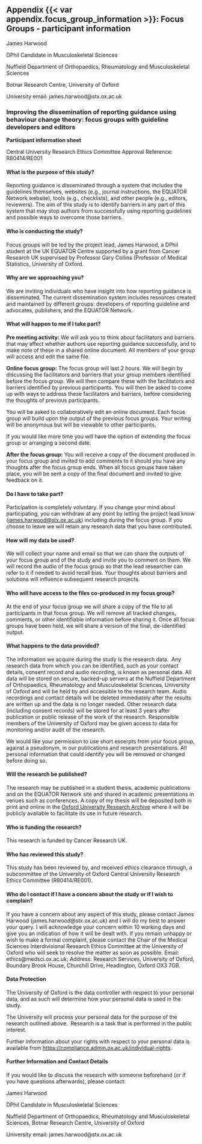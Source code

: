 ## Appendix {{< var appendix.focus_group_information >}}: Focus Groups - participant information {.appendix}

James Harwood

DPhil Candidate in Musculoskeletal Sciences

Nuffield Department of Orthopaedics, Rheumatology and Musculoskeletal Sciences

Botnar Research Centre, University of Oxford

University email: james.harwood\@stx.ox.ac.uk

### Improving the dissemination of reporting guidance using behaviour change theory: focus groups with guideline developers and editors

**Participant information sheet**

Central University Research Ethics Committee Approval Reference: R80414/RE001

#### What is the purpose of this study?

Reporting guidance is disseminated through a system that includes the guidelines themselves, websites (e.g., journal instructions, the EQUATOR Network website), tools (e.g., checklists), and other people (e.g., editors, reviewers). The aim of this study is to identify barriers in any part of this system that may stop authors from successfully using reporting guidelines and possible ways to overcome those barriers.

#### Who is conducting the study?

Focus groups will be led by the project lead, James Harwood, a DPhil student at the UK EQUATOR Centre supported by a grant from Cancer Research UK supervised by Professor Gary Collins (Professor of Medical Statistics, University of Oxford.

#### Why are we approaching you?

We are inviting individuals who have insight into how reporting guidance is disseminated. The current dissemination system includes resources created and maintained by different groups: developers of reporting guideline and advocates, publishers, and the EQUATOR Network.

#### What will happen to me if I take part?

**Pre meeting activity:** We will ask you to think about facilitators and barriers that may affect whether authors use reporting guidance successfully, and to make note of these in a shared online document. All members of your group will access and edit the same file.

**Online focus group:** The focus group will last 2 hours. We will begin by discussing the facilitators and barriers that your group members identified before the focus group. We will then compare these with the facilitators and barriers identified by previous participants. You will then be asked to come up with ways to address these facilitators and barriers, before considering the thoughts of previous participants.

You will be asked to collaboratively edit an online document. Each focus group will build upon the output of the previous focus groups. Your writing will be anonymous but will be viewable to other participants.

If you would like more time you will have the option of extending the focus group or arranging a second date.

**After the focus group:** You will receive a copy of the document produced in your focus group and invited to add comments to it should you have any thoughts after the focus group ends. When all focus groups have taken place, you will be sent a copy of the final document and invited to give feedback on it.

#### Do I have to take part?

Participation is completely voluntary. If you change your mind about participating, you can withdraw at any point by letting the project lead know ([james.harwood\@stx.ox.ac.uk](mailto:james.harwood@stx.ox.ac.uk)) including during the focus group. If you choose to leave we will retain any research data that you have contributed. 

#### How will my data be used?

We will collect your name and email so that we can share the outputs of your focus group and of the study and invite you to comment on them. We will record the audio of the focus group so that the lead researcher can refer to it if needed to avoid recall bias. Your thoughts about barriers and solutions will influence subsequent research projects.

#### Who will have access to the files co-produced in my focus group?

At the end of your focus group we will share a copy of the file to all participants in that focus group. We will remove all tracked changes, comments, or other identifiable information before sharing it. Once all focus groups have been held, we will share a version of the final, de-identified output.

#### What happens to the data provided?

The information we acquire during the study is the research data.  Any research data from which you can be identified, such as your contact details, consent record and audio recording, is known as personal data. All data will be stored on secure, backed-up servers at the Nuffield Department of Orthopaedics, Rheumatology and Musculoskeletal Sciences, University of Oxford and will be held by and accessible to the research team. Audio recordings and contact details will be deleted immediately after the results are written up and the data is no longer needed. Other research data (including consent records) will be stored for at least 3 years after publication or public release of the work of the research. Responsible members of the University of Oxford may be given access to data for monitoring and/or audit of the research.

We would like your permission to use short excerpts from your focus group, against a pseudonym, in our publications and research presentations. All personal information that could identify you will be removed or changed before doing so.

#### Will the research be published?

The research may be published in a student thesis, academic publications and on the EQUATOR Network site and shared in academic presentations in venues such as conferences. A copy of my thesis will be deposited both in print and online in the [Oxford University Research Archive](https://www.bodleian.ox.ac.uk/finding-resources/theses/theses) where it will be publicly available to facilitate its use in future research.

#### Who is funding the research?

This research is funded by Cancer Research UK.

#### Who has reviewed this study?

This study has been reviewed by, and received ethics clearance through, a subcommittee of the University of Oxford Central University Research Ethics Committee (R80414/RE001).

#### Who do I contact if I have a concern about the study or if I wish to complain?

If you have a concern about any aspect of this study, please contact James Harwood (james.harwood\@stx.ox.ac.uk) and I will do my best to answer your query. I will acknowledge your concern within 10 working days and give you an indication of how it will be dealt with. If you remain unhappy or wish to make a formal complaint, please contact the Chair of the Medical Sciences Interdivisional Research Ethics Committee at the University of Oxford who will seek to resolve the matter as soon as possible. Email: ethics\@medsci.ox.ac.uk; Address: Research Services, University of Oxford, Boundary Brook House, Churchill Drive, Headington, Oxford OX3 7GB.

#### Data Protection

The University of Oxford is the data controller with respect to your personal data, and as such will determine how your personal data is used in the study.

The University will process your personal data for the purpose of the research outlined above.  Research is a task that is performed in the public interest.

Further information about your rights with respect to your personal data is available from <https://compliance.admin.ox.ac.uk/individual-rights>.

#### Further Information and Contact Details

If you would like to discuss the research with someone beforehand (or if you have questions afterwards), please contact:

James Harwood

DPhil Candidate in Musculoskeletal Sciences

Nuffield Department of Orthopaedics, Rheumatology and Musculoskeletal Sciences, Botnar Research Centre, University of Oxford

University email: james.harwood\@stx.ox.ac.uk